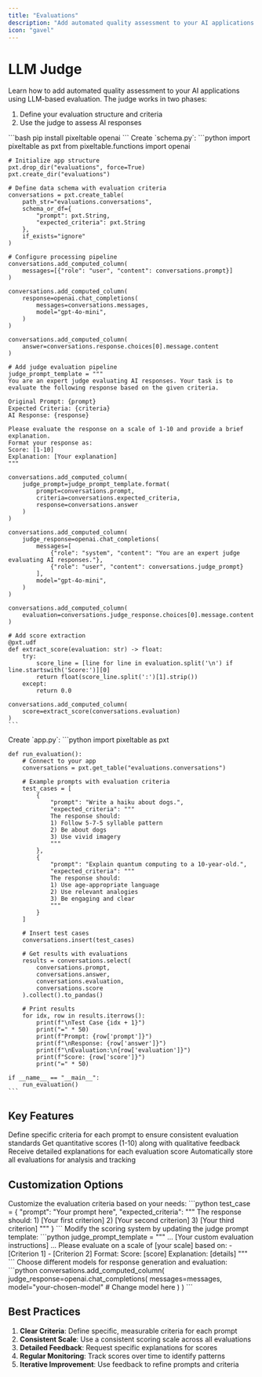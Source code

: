 ```yaml
---
title: "Evaluations"
description: "Add automated quality assessment to your AI applications using LLM-based evaluation"
icon: "gavel"
---
```


# LLM Judge

Learn how to add automated quality assessment to your AI applications using LLM-based evaluation. The judge works in two phases:
1. Define your evaluation structure and criteria
2. Use the judge to assess AI responses

<Steps>
  <Step title="Install Dependencies">
    ```bash
    pip install pixeltable openai
    ```
  </Step>

  <Step title="Define Your Evaluation Structure" icon="scale-balanced">
    Create `schema.py`:
    ```python
    import pixeltable as pxt
    from pixeltable.functions import openai

    # Initialize app structure
    pxt.drop_dir("evaluations", force=True)
    pxt.create_dir("evaluations")

    # Define data schema with evaluation criteria
    conversations = pxt.create_table(
        path_str="evaluations.conversations", 
        schema_or_df={
            "prompt": pxt.String,
            "expected_criteria": pxt.String
        }, 
        if_exists="ignore"
    )

    # Configure processing pipeline
    conversations.add_computed_column(
        messages=[{"role": "user", "content": conversations.prompt}]
    )

    conversations.add_computed_column(
        response=openai.chat_completions(
            messages=conversations.messages,
            model="gpt-4o-mini",
        )
    )

    conversations.add_computed_column(
        answer=conversations.response.choices[0].message.content
    )

    # Add judge evaluation pipeline
    judge_prompt_template = """
    You are an expert judge evaluating AI responses. Your task is to evaluate the following response based on the given criteria.

    Original Prompt: {prompt}
    Expected Criteria: {criteria}
    AI Response: {response}

    Please evaluate the response on a scale of 1-10 and provide a brief explanation.
    Format your response as:
    Score: [1-10]
    Explanation: [Your explanation]
    """

    conversations.add_computed_column(
        judge_prompt=judge_prompt_template.format(
            prompt=conversations.prompt,
            criteria=conversations.expected_criteria,
            response=conversations.answer
        )
    )

    conversations.add_computed_column(
        judge_response=openai.chat_completions(
            messages=[
                {"role": "system", "content": "You are an expert judge evaluating AI responses."},
                {"role": "user", "content": conversations.judge_prompt}
            ],
            model="gpt-4o-mini",
        )
    )

    conversations.add_computed_column(
        evaluation=conversations.judge_response.choices[0].message.content
    )

    # Add score extraction
    @pxt.udf
    def extract_score(evaluation: str) -> float:
        try:
            score_line = [line for line in evaluation.split('\n') if line.startswith('Score:')][0]
            return float(score_line.split(':')[1].strip())
        except:
            return 0.0

    conversations.add_computed_column(
        score=extract_score(conversations.evaluation)
    )
    ```
  </Step>

  <Step title="Use Your Judge" icon="play">
    Create `app.py`:
    ```python
    import pixeltable as pxt

    def run_evaluation():
        # Connect to your app
        conversations = pxt.get_table("evaluations.conversations")

        # Example prompts with evaluation criteria
        test_cases = [
            {
                "prompt": "Write a haiku about dogs.",
                "expected_criteria": """
                The response should:
                1) Follow 5-7-5 syllable pattern
                2) Be about dogs
                3) Use vivid imagery
                """
            },
            {
                "prompt": "Explain quantum computing to a 10-year-old.",
                "expected_criteria": """
                The response should:
                1) Use age-appropriate language
                2) Use relevant analogies
                3) Be engaging and clear
                """
            }
        ]

        # Insert test cases
        conversations.insert(test_cases)

        # Get results with evaluations
        results = conversations.select(
            conversations.prompt,
            conversations.answer,
            conversations.evaluation,
            conversations.score
        ).collect().to_pandas()

        # Print results
        for idx, row in results.iterrows():
            print(f"\nTest Case {idx + 1}")
            print("=" * 50)
            print(f"Prompt: {row['prompt']}")
            print(f"\nResponse: {row['answer']}")
            print(f"\nEvaluation:\n{row['evaluation']}")
            print(f"Score: {row['score']}")
            print("=" * 50)

    if __name__ == "__main__":
        run_evaluation()
    ```
  </Step>
</Steps>

## Key Features

<CardGroup cols={1}>
  <Card title="Structured Evaluation" icon="list-check">
    Define specific criteria for each prompt to ensure consistent evaluation standards
  </Card>
  <Card title="Numerical Scoring" icon="star">
    Get quantitative scores (1-10) along with qualitative feedback
  </Card>
  <Card title="Detailed Feedback" icon="comment">
    Receive detailed explanations for each evaluation score
  </Card>
  <Card title="Persistent Storage" icon="database">
    Automatically store all evaluations for analysis and tracking
  </Card>
</CardGroup>

## Customization Options

<AccordionGroup>
  <Accordion title="Evaluation Criteria" icon="list">
    Customize the evaluation criteria based on your needs:
    ```python
    test_case = {
        "prompt": "Your prompt here",
        "expected_criteria": """
        The response should:
        1) [Your first criterion]
        2) [Your second criterion]
        3) [Your third criterion]
        """
    }
    ```
  </Accordion>

  <Accordion title="Scoring System" icon="star">
    Modify the scoring system by updating the judge prompt template:
    ```python
    judge_prompt_template = """
    ... [Your custom evaluation instructions] ...
    Please evaluate on a scale of [your scale] based on:
    - [Criterion 1]
    - [Criterion 2]
    Format: 
    Score: [score]
    Explanation: [details]
    """
    ```
  </Accordion>

  <Accordion title="Model Selection" icon="robot">
    Choose different models for response generation and evaluation:
    ```python
    conversations.add_computed_column(
        judge_response=openai.chat_completions(
            messages=messages,
            model="your-chosen-model"  # Change model here
        )
    )
    ```
  </Accordion>
</AccordionGroup>

## Best Practices

1. **Clear Criteria**: Define specific, measurable criteria for each prompt
2. **Consistent Scale**: Use a consistent scoring scale across all evaluations
3. **Detailed Feedback**: Request specific explanations for scores
4. **Regular Monitoring**: Track scores over time to identify patterns
5. **Iterative Improvement**: Use feedback to refine prompts and criteria
